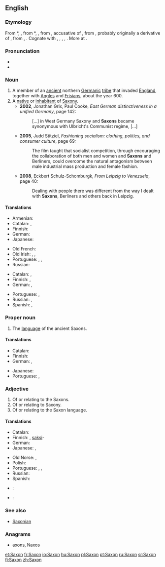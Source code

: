 {{also|saxon}}
==English==

{{wikipedia}}

===Etymology===
From {{etyl|enm}} *{{term||Saxon|lang=enm}}, {{term|Saxoun|lang=enm}}, from {{etyl|fro}} *{{term||Saxoun|lang=fro}}, {{term|Saxon||Saxon|lang=fro}}, from {{etyl|LL.}} {{term|Saxonem|lang=la}}, accusative of {{term|Saxo||a Saxon|lang=la}}, from {{etyl|gmw}} {{recons|Sahsô|lang=gmw}}, probably originally a derivative of {{etyl|gem-pro|en}} {{recons|sahsan||rock, knife|lang=gem-pro}}, from {{etyl|ine-pro|en}} {{recons|sÁk-|lang=ine-pro}}, {{recons|sek-||to cut|lang=ine-pro}}. Cognate with {{etyl|gml|-}} {{term|Sasse||someone speaking Saxon, i.e. (Middle) Low German|lang=gml}}, {{etyl|ang|-}} {{term|Seaxa||a Saxon|lang=ang}}, {{etyl|goh|-}} {{term|Sahso||a Saxon|lang=goh}}, {{etyl|is|-}} {{term|Saxi||a Saxon|lang=is}}, {{etyl|ang|-}} {{term|seax||a knife, hip-knife, an instrument for cutting, a short sword, dirk, dagger|lang=ang}}. More at {{l|en|sax}}.

===Pronunciation===
* {{IPA|/sæksən/}}
* {{rhymes|æksən}}

===Noun===
{{en-noun}}

# A member of an [[ancient]] northern [[Germanic]] [[tribe]] that invaded [[England]], together with [[Angle]]s and [[Frisian]]s, about the year 600.
# A [[native]] or [[inhabitant]] of [[Saxony]].
#* '''2002''', Jonathan Grix, Paul Cooke, ''East German distinctiveness in a unified Germany'', page 142:
#*: [...] in West Germany Saxony and '''Saxons''' became synonymous with Ulbricht's Communist regime, [...]
#* '''2005''', Judd Stitziel, ''Fashioning socialism: clothing, politics, and consumer culture'', page 69:
#*: The film taught that socialist competition, through encouraging the collaboration of both men and women and '''Saxons''' and Berliners, could overcome the natural antagonism between male industrial mass production and female fashion.
#* '''2008''', Eckbert Schulz-Schomburgk, ''From Leipzig to Venezuela'', page 40:
#*: Dealing with people there was different from the way I dealt with '''Saxons''', Berliners and others back in Leipzig.

====Translations====
{{trans-top|member of Saxon tribe}}
* Armenian: {{t-|hy|սաքս|tr=sakʿs|sc=Armn}}
* Catalan: {{t-|ca|saxó|m}}, {{t-|ca|saxona|f}}
* Finnish: {{t+|fi|saksi}}
* German: {{t+|de|Sachse|m}}
* Japanese: {{t-|ja|サクソン人|tr=sakuson jin}}
{{trans-mid}}
* Old French: {{tø|fro|Saiscon|m}}
* Old Irish: {{tø|sga|Saxa|m}}, {{tø|sga|Saxanach|m}}, {{tø|sga|Sagsach|m}}
* Portuguese: {{t+|pt|saxão|m}}, {{t-|pt|saxônio|m}}, {{t-|pt|saxônico|m}}
* Russian: {{t+|ru|сакс|m|sc=Cyrl|tr=saks}}
{{trans-bottom}}

{{trans-top|native or inhabitant of Saxony}}
* Catalan: {{t-|ca|saxó|m}}, {{t-|ca|saxona|f}}
* Finnish: {{t+|fi|saksi}}, {{t-|fi|saksilainen}}
* German: {{t+|de|Sachse|m}}, {{t-|de|Sächsin|f}}
{{trans-mid}}
* Portuguese: {{t+|pt|saxão|m}}, {{t-|pt|saxônio|m}}
* Russian: {{t+|ru|саксонец|m|sc=Cyrl|tr=saksónec}}, {{t+|ru|саксонка|f|sc=Cyrl|tr=saksónka}}
* Spanish: {{t|es|sajón|m}}, {{t|es|sajona|f}}
{{trans-bottom}}

===Proper noun===
{{en-proper noun}}

# The [[language]] of the ancient Saxons.

====Translations====
{{trans-top|language of the Saxons}}
* Catalan: {{t-|ca|saxó|m}}
* Finnish: {{t+|fi|saksi}}
* German: {{t-|de|Sächsisch|n}}, {{t+|de|Altsächsisch|n}}
{{trans-mid}}
* Japanese: {{t-|ja|サクソン語|tr=sakuson go}}
* Portuguese: {{t+|pt|saxão|m}}, {{t-|pt|saxônico|m}}
{{trans-bottom}}

===Adjective===
{{en-adj|-}}

# Of or relating to the Saxons.
# Of or relating to Saxony.
# Of or relating to the Saxon language.

====Translations====
{{trans-top|of Saxons, Saxony or Saxon language}}
* Catalan: {{t-|ca|saxó}}
* Finnish: {{t-|fi|saksilainen}}, [[saksi]]-
* German: {{t+|de|sächsisch}}
* Japanese: {{t-|ja|サクソン語の|tr=sakuson go no}} {{qualifier|language}}, {{t-|ja|サクソン族の|tr=sakuson zoku no}} {{qualifier|of tribe}}
{{trans-mid}}
* Old Norse: {{tø|non|saxlenzkr}}, {{tø|non|saxneskr}}
* Polish: {{t+|pl|saksoński|m}}
* Portuguese: {{t+|pt|saxão}}, {{t-|pt|saxônio}}, {{t-|pt|saxônico}}
* Russian: {{t+|ru|саксонский|sc=Cyrl|tr=saksónskij}}
* Spanish: {{t|es|sajón}}
{{trans-bottom}}

{{checktrans-top}}
* {{ttbc|ia}}: {{t-|ia|saxone}}
* {{ttbc|nds}}: {{t-|nds|Sassen}}
{{trans-bottom}}

===See also===
* [[Saxonian]]

===Anagrams===
* [[axons#English|axons]], [[Naxos#English|Naxos]]

[[et:Saxon]]
[[fr:Saxon]]
[[io:Saxon]]
[[hu:Saxon]]
[[pl:Saxon]]
[[pt:Saxon]]
[[ru:Saxon]]
[[sr:Saxon]]
[[fi:Saxon]]
[[zh:Saxon]]